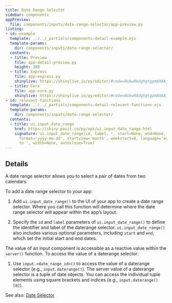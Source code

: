 ```yaml
---
title: Date Range Selector
sidebar: components
appPreview:
  file: components/inputs/date-range-selector/app-preview.py
listing:
- id: example
  template: ../../_partials/components-detail-example.ejs
  template-params:
    dir: components/inputs/date-range-selector/
  contents:
  - title: Preview
    file: app-detail-preview.py
    height: 380
  - title: Express
    file: app-express.py
    shinylive: https://shinylive.io/py/editor/#code=NobwRAdghgtgpmAXAAjFADugdOgnmAGlQGMB7CAFzkqVQGJkAxASQA0BZAURQCU4B3AE4BLKsigBncRGScAHukFwJUjOgA6EAGaDSMZABMoVCsPjIz6UoIqHjcTZp17kEgBbCIuCzCs3kAIKYREoQBnCCRACuwo7QmAD6McgAvMgxOFAA5nAJWgA2MQYAFJrI5enCWJ7oURQJRlQJglAQOaVgjRGtOeqEyH0AIvbILW0O-RIUUDYpfQBMAAxLALSLAIxr630AlER0ADwHZRUZpHW19VRyFB0AblCFE3uaO3HhWq4RdxHFNXVEc4US5ECTKCTCcg7RAncoAAVC4UEWGuFFhhjgnweT2K0PRFVGcAoUUEMi0fRA-woWC6Y3aO2AiwAugBfZAUUjISkQS40+x0uC44DrVl9OJqVKBTDFNRJYSg74RN4QfpgCi4dAIFBquA3MAsplAA
  - title: Core
    file: app-core.py
    shinylive: https://shinylive.io/py/editor/#code=NobwRAdghgtgpmAXAAjFADugdOgnmAGlQGMB7CAFzkqVQDMAnUmZAEyiooEt5kf1SDCmw5wAOhAmNmyAM4ALLhFx8YAocgCCmIg2qs4DIgFcuEiRnQB9U8gC8yUzigBzOFboAbU6wAUE5EDHLiwldGMKK3YqKwYoCDd-MGjDeLcxQmQMgBFRZDiE8UzZCighOwyAJgAGGoBaaoBGBsaMgEoiAGIAHm6AoKdSCPDIqgAPCiSANyhvIo6JNvMIAzo5QynDXzCIoiGKEaJZOFlZLnI2xH7AgAE9FcMscYprtjg1mbnfS9eg-LgKMYGBBkHQMiAdhQsCkCok2sBqgBdAC+yAopGQEIgI2holhcG+wEaKIyy0s9i0mF8lhsXCOG0MSwgmTAFFw6AQKFZcAmYGRiKAA
- id: relevant-functions
  template: ../../_partials/components-detail-relevant-functions.ejs
  template-params:
    dir: components/inputs/date-range-selector/
  contents:
  - title: ui.input_date_range
    href: https://shiny.posit.co/py/api/ui.input_date_range.html
    signature: ui.input_date_range(id, label, *, start=None, end=None, min=None, max=None,
      format='yyyy-mm-dd', startview='month', weekstart=0, language='en', separator='
      to ', width=None, autoclose=True)
---
```


:::{#example}
:::

:::{#relevant-functions}
:::

## Details

A date range selector allows you to select a pair of dates from two calendars.

To add a date range selector to your app:

  1. Add `ui.input_date_range()` to the UI of your app to create a date range selector. Where you call this function will determine where the date range selector will appear within the app's layout.

  2. Specify the `id` and `label` parameters of `ui.input_date_range()` to define the identifier and label of the daterange selector. `ui.input_date_range()` also includes various optional parameters, including `start` and `end`, which set the initial start and end dates.

The value of an input component is accessible as a reactive value within the `server()` function. To access the value of a daterange selector:

  1. Use `input.<date_range_id>()` to access the value of a daterange selector (e.g., `input.daterange()`). The server value of a daterange selector is a tuple of date objects. You can access the individual tuple elements using square brackets and indices (e.g., `input.daterange()[0]`).


See also: [Date Selector](../date-selector/index.qmd)
